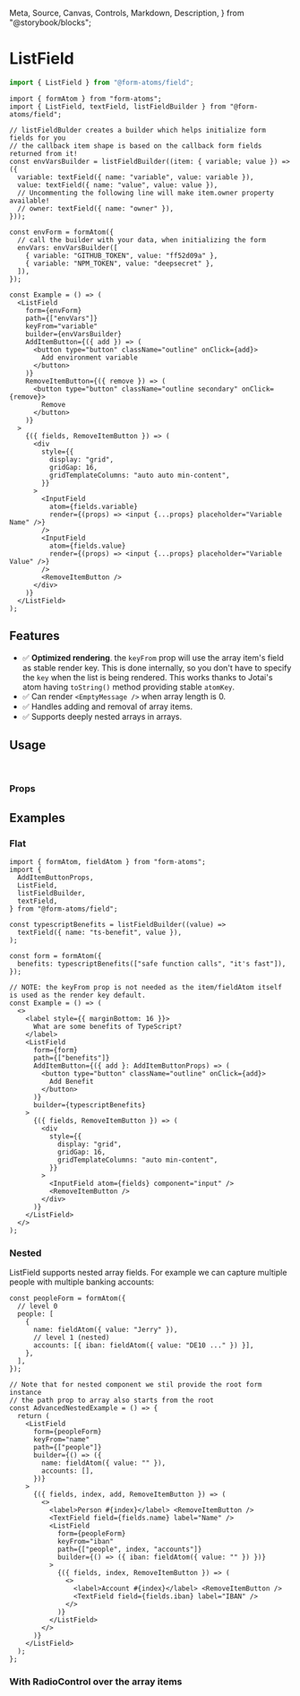   Meta,
  Source,
  Canvas,
  Controls,
  Markdown,
  Description,
} from "@storybook/blocks";

<Meta title="components/ListField" />

# ListField

<Description of={ListFieldStories.Primary} />

```ts
import { ListField } from "@form-atoms/field";
```

<Canvas sourceState="none" of={ListFieldStories.Primary} />

```tsx
import { formAtom } from "form-atoms";
import { ListField, textField, listFieldBuilder } from "@form-atoms/field";

// listFieldBulder creates a builder which helps initialize form fields for you
// the callback item shape is based on the callback form fields returned from it!
const envVarsBuilder = listFieldBuilder((item: { variable; value }) => ({
  variable: textField({ name: "variable", value: variable }),
  value: textField({ name: "value", value: value }),
  // Uncommenting the following line will make item.owner property available!
  // owner: textField({ name: "owner" }),
}));

const envForm = formAtom({
  // call the builder with your data, when initializing the form
  envVars: envVarsBuilder([
    { variable: "GITHUB_TOKEN", value: "ff52d09a" },
    { variable: "NPM_TOKEN", value: "deepsecret" },
  ]),
});

const Example = () => (
  <ListField
    form={envForm}
    path={["envVars"]}
    keyFrom="variable"
    builder={envVarsBuilder}
    AddItemButton={({ add }) => (
      <button type="button" className="outline" onClick={add}>
        Add environment variable
      </button>
    )}
    RemoveItemButton={({ remove }) => (
      <button type="button" className="outline secondary" onClick={remove}>
        Remove
      </button>
    )}
  >
    {({ fields, RemoveItemButton }) => (
      <div
        style={{
          display: "grid",
          gridGap: 16,
          gridTemplateColumns: "auto auto min-content",
        }}
      >
        <InputField
          atom={fields.variable}
          render={(props) => <input {...props} placeholder="Variable Name" />}
        />
        <InputField
          atom={fields.value}
          render={(props) => <input {...props} placeholder="Variable Value" />}
        />
        <RemoveItemButton />
      </div>
    )}
  </ListField>
);
```

## Features

- ✅ **Optimized rendering**. the `keyFrom` prop will use the array item's field as stable render key. This is done internally, so you don't have to specify the `key` when the list is being rendered.
  This works thanks to Jotai's atom having `toString()` method providing stable `atomKey`.
- ✅ Can render `<EmptyMessage />` when array length is 0.
- ✅ Handles adding and removal of array items.
- ✅ Supports deeply nested arrays in arrays.

## Usage

```ts
import { ListField } from "@form-atoms/field";
```

### Props

<Controls of={ListFieldStories.Primary} sort="requiredFirst" />

## Examples

### Flat

<Description of={ListFieldStories.Flat} />

<Canvas sourceState="none" of={ListFieldStories.Flat} />

```tsx
import { formAtom, fieldAtom } from "form-atoms";
import {
  AddItemButtonProps,
  ListField,
  listFieldBuilder,
  textField,
} from "@form-atoms/field";

const typescriptBenefits = listFieldBuilder((value) =>
  textField({ name: "ts-benefit", value }),
);

const form = formAtom({
  benefits: typescriptBenefits(["safe function calls", "it's fast"]),
});

// NOTE: the keyFrom prop is not needed as the item/fieldAtom itself is used as the render key default.
const Example = () => (
  <>
    <label style={{ marginBottom: 16 }}>
      What are some benefits of TypeScript?
    </label>
    <ListField
      form={form}
      path={["benefits"]}
      AddItemButton={({ add }: AddItemButtonProps) => (
        <button type="button" className="outline" onClick={add}>
          Add Benefit
        </button>
      )}
      builder={typescriptBenefits}
    >
      {({ fields, RemoveItemButton }) => (
        <div
          style={{
            display: "grid",
            gridGap: 16,
            gridTemplateColumns: "auto min-content",
          }}
        >
          <InputField atom={fields} component="input" />
          <RemoveItemButton />
        </div>
      )}
    </ListField>
  </>
);
```

### Nested

ListField supports nested array fields.
For example we can capture multiple people with multiple banking accounts:

<Canvas sourceState="none" of={ListFieldStories.Nested} />

```tsx
const peopleForm = formAtom({
  // level 0
  people: [
    {
      name: fieldAtom({ value: "Jerry" }),
      // level 1 (nested)
      accounts: [{ iban: fieldAtom({ value: "DE10 ..." }) }],
    },
  ],
});

// Note that for nested component we stil provide the root form instance
// the path prop to array also starts from the root
const AdvancedNestedExample = () => {
  return (
    <ListField
      form={peopleForm}
      keyFrom="name"
      path={["people"]}
      builder={() => ({
        name: fieldAtom({ value: "" }),
        accounts: [],
      })}
    >
      {({ fields, index, add, RemoveItemButton }) => (
        <>
          <label>Person #{index}</label> <RemoveItemButton />
          <TextField field={fields.name} label="Name" />
          <ListField
            form={peopleForm}
            keyFrom="iban"
            path={["people", index, "accounts"]}
            builder={() => ({ iban: fieldAtom({ value: "" }) })}
          >
            {({ fields, index, RemoveItemButton }) => (
              <>
                <label>Account #{index}</label> <RemoveItemButton />
                <TextField field={fields.iban} label="IBAN" />
              </>
            )}
          </ListField>
        </>
      )}
    </ListField>
  );
};
```

### With RadioControl over the array items

<Canvas sourceState="none" of={ListFieldStories.WithRadioControl} />
